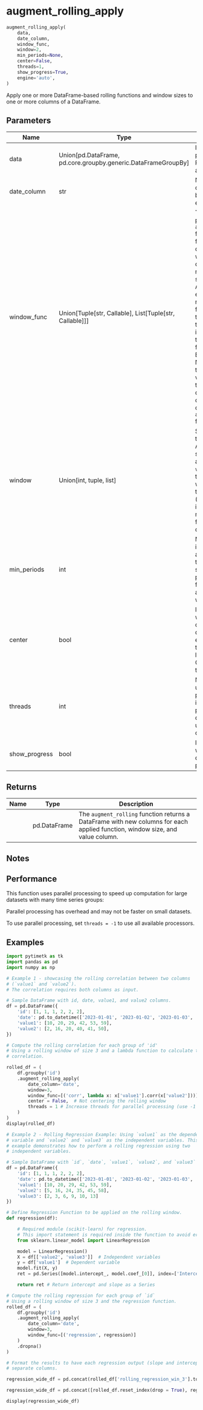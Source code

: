 # augment_rolling_apply { #pytimetk.augment_rolling_apply }

```python
augment_rolling_apply(
    data,
    date_column,
    window_func,
    window=2,
    min_periods=None,
    center=False,
    threads=1,
    show_progress=True,
    engine='auto',
)
```

Apply one or more DataFrame-based rolling functions and window sizes to one
or more columns of a DataFrame.

## Parameters {.doc-section .doc-section-parameters}

| Name          | Type                                                            | Description                                                                                                                                                                                                                                                                                                                                                                                                                                                                                                                                                                                                  | Default    |
|---------------|-----------------------------------------------------------------|--------------------------------------------------------------------------------------------------------------------------------------------------------------------------------------------------------------------------------------------------------------------------------------------------------------------------------------------------------------------------------------------------------------------------------------------------------------------------------------------------------------------------------------------------------------------------------------------------------------|------------|
| data          | Union\[pd.DataFrame, pd.core.groupby.generic.DataFrameGroupBy\] | Input data to be processed. Can be a Pandas DataFrame or a GroupBy object.                                                                                                                                                                                                                                                                                                                                                                                                                                                                                                                                   | _required_ |
| date_column   | str                                                             | Name of the datetime column. Data is sorted by this column within each group.                                                                                                                                                                                                                                                                                                                                                                                                                                                                                                                                | _required_ |
| window_func   | Union\[Tuple\[str, Callable\], List\[Tuple\[str, Callable\]\]\] | The `window_func` parameter in the `augment_rolling_apply` function specifies the function(s) that operate on a rolling window with the consideration of multiple columns.  The specification can be: - A tuple where the first element is a string representing the function's   name and the second element is the callable function itself. - A list of such tuples for multiple functions.  (See more Examples below.)  Note: For functions targeting only a single value column without the need for contextual data from other columns, consider using the `augment_rolling` function in this library. | _required_ |
| window        | Union\[int, tuple, list\]                                       | Specifies the size of the rolling windows. - An integer applies the same window size to all columns in `value_column`. - A tuple generates windows from the first to the second value (inclusive). - A list of integers designates multiple window sizes for each respective   column.                                                                                                                                                                                                                                                                                                                       | `2`        |
| min_periods   | int                                                             | Minimum observations in the window to have a value. Defaults to the window size. If set, a value will be produced even if fewer observations are present than the window size.                                                                                                                                                                                                                                                                                                                                                                                                                               | `None`     |
| center        | bool                                                            | If `True`, the rolling window will be centered on the current value. For even-sized windows, the window will be left-biased. Otherwise, it uses a trailing window.                                                                                                                                                                                                                                                                                                                                                                                                                                           | `False`    |
| threads       | int                                                             | Number of threads to use for parallel processing. If `threads` is set to 1, parallel processing will be disabled. Set to -1 to use all available CPU cores.                                                                                                                                                                                                                                                                                                                                                                                                                                                  | `1`        |
| show_progress | bool                                                            | If `True`, a progress bar will be displayed during parallel processing.                                                                                                                                                                                                                                                                                                                                                                                                                                                                                                                                      | `True`     |

## Returns {.doc-section .doc-section-returns}

| Name   | Type         | Description                                                                                                                   |
|--------|--------------|-------------------------------------------------------------------------------------------------------------------------------|
|        | pd.DataFrame | The `augment_rolling` function returns a DataFrame with new columns for each applied function, window size, and value column. |

## Notes {.doc-section .doc-section-notes}

## Performance

This function uses parallel processing to speed up computation for large
datasets with many time series groups:

Parallel processing has overhead and may not be faster on small datasets.

To use parallel processing, set `threads = -1` to use all available processors.

## Examples {.doc-section .doc-section-examples}

```python
import pytimetk as tk
import pandas as pd
import numpy as np

# Example 1 - showcasing the rolling correlation between two columns
# (`value1` and `value2`).
# The correlation requires both columns as input.

# Sample DataFrame with id, date, value1, and value2 columns.
df = pd.DataFrame({
    'id': [1, 1, 1, 2, 2, 2],
    'date': pd.to_datetime(['2023-01-01', '2023-01-02', '2023-01-03', '2023-01-04', '2023-01-05', '2023-01-06']),
    'value1': [10, 20, 29, 42, 53, 59],
    'value2': [2, 16, 20, 40, 41, 50],
})

# Compute the rolling correlation for each group of 'id'
# Using a rolling window of size 3 and a lambda function to calculate the
# correlation.

rolled_df = (
    df.groupby('id')
    .augment_rolling_apply(
        date_column='date',
        window=3,
        window_func=[('corr', lambda x: x['value1'].corr(x['value2']))],  # Lambda function for correlation
        center = False,  # Not centering the rolling window
        threads = 1 # Increase threads for parallel processing (use -1 for all cores)
    )
)
display(rolled_df)
```

```python
# Example 2 - Rolling Regression Example: Using `value1` as the dependent
# variable and `value2` and `value3` as the independent variables. This
# example demonstrates how to perform a rolling regression using two
# independent variables.

# Sample DataFrame with `id`, `date`, `value1`, `value2`, and `value3` columns.
df = pd.DataFrame({
    'id': [1, 1, 1, 2, 2, 2],
    'date': pd.to_datetime(['2023-01-01', '2023-01-02', '2023-01-03', '2023-01-04', '2023-01-05', '2023-01-06']),
    'value1': [10, 20, 29, 42, 53, 59],
    'value2': [5, 16, 24, 35, 45, 58],
    'value3': [2, 3, 6, 9, 10, 13]
})

# Define Regression Function to be applied on the rolling window.
def regression(df):

    # Required module (scikit-learn) for regression.
    # This import statement is required inside the function to avoid errors.
    from sklearn.linear_model import LinearRegression

    model = LinearRegression()
    X = df[['value2', 'value3']]  # Independent variables
    y = df['value1']  # Dependent variable
    model.fit(X, y)
    ret = pd.Series([model.intercept_, model.coef_[0]], index=['Intercept', 'Slope'])

    return ret # Return intercept and slope as a Series

# Compute the rolling regression for each group of `id`
# Using a rolling window of size 3 and the regression function.
rolled_df = (
    df.groupby('id')
    .augment_rolling_apply(
        date_column='date',
        window=3,
        window_func=[('regression', regression)]
    )
    .dropna()
)

# Format the results to have each regression output (slope and intercept) in
# separate columns.

regression_wide_df = pd.concat(rolled_df['rolling_regression_win_3'].to_list(), axis=1).T

regression_wide_df = pd.concat([rolled_df.reset_index(drop = True), regression_wide_df], axis=1)

display(regression_wide_df)
```